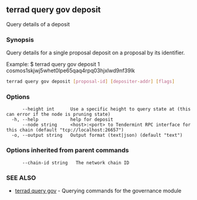 ## terrad query gov deposit

Query details of a deposit

### Synopsis

Query details for a single proposal deposit on a proposal by its identifier.

Example:
$ terrad query gov deposit 1 cosmos1skjwj5whet0lpe65qaq4rpq03hjxlwd9nf39lk

```sh Terrad
terrad query gov deposit [proposal-id] [depositer-addr] [flags]
```

### Options

```
      --height int      Use a specific height to query state at (this can error if the node is pruning state)
  -h, --help            help for deposit
      --node string     <host>:<port> to Tendermint RPC interface for this chain (default "tcp://localhost:26657")
  -o, --output string   Output format (text|json) (default "text")
```

### Options inherited from parent commands

```
      --chain-id string   The network chain ID
```

### SEE ALSO

* [terrad query gov](terrad_query_gov.md)	 - Querying commands for the governance module


